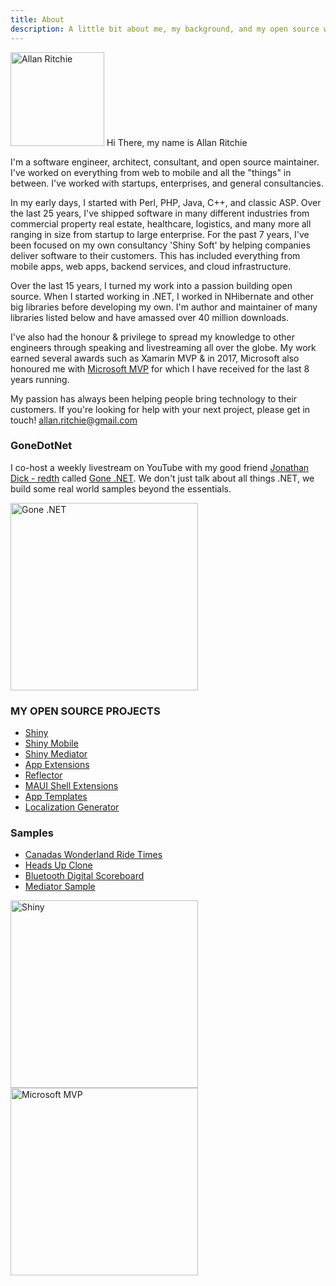 ```yaml
---
title: About
description: A little bit about me, my background, and my open source work
---
```


<Image src={me} width="150" alt="Allan Ritchie" /> Hi There, my name is Allan Ritchie

I'm a software engineer, architect, consultant, and open source maintainer.  I've worked on everything from web to mobile and all the "things" in between.  I've worked with startups, enterprises, and general consultancies.  

In my early days, I started with Perl, PHP, Java, C++, and classic ASP.  Over the last 25 years, I've shipped software in many different industries from commercial property real estate, healthcare, logistics, and many more all ranging in size from startup to large enterprise. For the past 7 years, I've been focused on my own consultancy 'Shiny Soft' by helping companies deliver software to their customers.  This has included everything from mobile apps, web apps, backend services, and cloud infrastructure.

Over the last 15 years, I turned my work into a passion building open source.  When I started working in .NET, I worked in NHibernate and other big libraries before developing my own.  I'm author and maintainer of many libraries listed below and have amassed over 40 million downloads.

I've also had the honour & privilege to spread my knowledge to other engineers through speaking and livestreaming all over the globe. My work earned several awards such as Xamarin MVP & in 2017, Microsoft also honoured me with [Microsoft MVP](https://mvp.microsoft.com/en-US/mvp/profile/501ddb3a-4d15-e711-810b-3863bb36edf8) for which I have received for the last 8 years running. 

My passion has always been helping people bring technology to their customers.  If you're looking for help with your next project, please get in touch! [allan.ritchie@gmail.com](mailto:allan.ritchie@gmail.com)

### GoneDotNet
I co-host a weekly livestream on YouTube with my good friend [Jonathan Dick - redth](https://x.com/redth) called [Gone .NET](https://youtube.com/@GoneDotNet).  We don't just talk about all things .NET, we build some real world samples beyond the essentials. 
 
<a href="https://www.youtube.com/@GoneDotNet" target="_blank">
    <Image src={gonedotnet} alt="Gone .NET" width="300" />
</a>


### MY OPEN SOURCE PROJECTS

* [Shiny](https://shinylib.net)
* [Shiny Mobile](https://github.com/shinyorg/shiny)
* [Shiny Mediator](https://github.com/shinyorg/mediator)
* [App Extensions](https://github.com/shinyorg/extensions)
* [Reflector](https://github.com/shinyorg/reflector)
* [MAUI Shell Extensions](https://github.com/shinyorg/maui)
* [App Templates](https://github.com/shinyorg/templates)
* [Localization Generator](https://github.com/shinyorg/localizegen)

### Samples
* [Canadas Wonderland Ride Times](https://github.com/shinyorg/wonderland)
* [Heads Up Clone](https://github.com/gonedotnet/headsup)
* [Bluetooth Digital Scoreboard](https://github.com/aritchie/digitalscoreboard)
* [Mediator Sample](https://github.com/shinyorg/mediatorsample)

<a href="https://shinylib.net">
    <Image src={shiny} width="300" alt="Shiny" /> 
</a>
<br />
<a href="https://mvp.microsoft.com/en-US/mvp/profile/501ddb3a-4d15-e711-810b-3863bb36edf8">
    <Image src={mvp} alt="Microsoft MVP" width="300" />
</a>